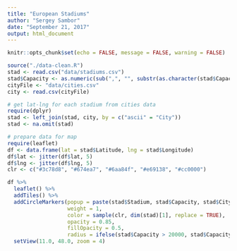 ```yaml
---
title: "European Stadiums"
author: "Sergey Sambor"
date: "September 21, 2017"
output: html_document
---
```


```r
knitr::opts_chunk$set(echo = FALSE, message = FALSE, warning = FALSE)
```

```r
source("./data-clean.R")
stad <- read.csv("data/stadiums.csv")
stad$Capacity <- as.numeric(sub(",", "", substr(as.character(stad$Capacity), 1, 6)))
cityFile <- "data/cities.csv"
city <- read.csv(cityFile)

# get lat-lng for each stadium from cities data
require(dplyr)
stad <- left_join(stad, city, by = c("ascii" = "City"))
stad <- na.omit(stad)

# prepare data for map
require(leaflet)
df <- data.frame(lat = stad$Latitude, lng = stad$Longitude)
df$lat <- jitter(df$lat, 5)
df$lng <- jitter(df$lng, 5)
clr <- c("#3c78d8", "#674ea7", "#6aa84f", "#e69138", "#cc0000")
```
```r
df %>% 
  leaflet() %>%
  addTiles() %>% 
  addCircleMarkers(popup = paste(stad$Stadium, stad$Capacity, stad$City, sep = ", "), 
                   weight = 1, 
                   color = sample(clr, dim(stad)[1], replace = TRUE),
                   opacity = 0.85,
                   fillOpacity = 0.5,
                   radius = ifelse(stad$Capacity > 20000, stad$Capacity/5000, 4)) %>%
  setView(11.0, 48.0, zoom = 4)
```
